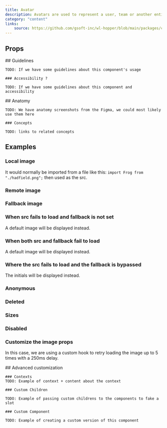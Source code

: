 ```yaml
---
title: Avatar
description: Avatars are used to represent a user, team or another entity. They are often paired with text where room is available. If an image is not provided or fails to load, the initials of the name will be displayed instead.
category: "content"
links:
    source: https://github.com/gsoft-inc/wl-hopper/blob/main/packages/components/src/Avatar/src/index.tsx
---
```


<Example src="avatar/docs/preview" isOpen />

## Props

<PropTable component="Avatar" />

<FeatureFlag flag="next">
    ## Guidelines

    TODO: If we have some guidelines about this component's usage

    ### Accessibility ?

    TODO: If we have some guidelines about this component and accessibility
</FeatureFlag>

<FeatureFlag flag="rc">
    ## Anatomy

    TODO: We have anatomy screenshots from the Figma, we could most likely use them here

    ### Concepts

    TODO: links to related concepts
</FeatureFlag>

## Examples

### Local image

It would normally be imported from a file like this: `import Frog from "./hadfield.png";` then used as the src.

<Example src="avatar/docs/localImage" />

### Remote image

<Example src="avatar/docs/remoteImage" />

### Fallback image

<Example src="avatar/docs/fallbackImage" />

### When src fails to load and fallback is not set

A default image will be displayed instead.

<Example src="avatar/docs/brokenImage" />

### When both src and fallback fail to load

A default image will be displayed instead.

<Example src="avatar/docs/brokenImageWithBothFailing" />

### Where the src fails to load and the fallback is bypassed

The initials will be displayed instead.

<Example src="avatar/docs/brokenImageWithNoFallback" />

### Anonymous

<Example src="avatar/docs/anonymous" />

### Deleted

<Example src="avatar/docs/deleted" />

### Sizes

<Example src="avatar/docs/sizes" />

### Disabled

<Example src="avatar/docs/disabled" />

### Customize the image props

In this case, we are using a custom hook to retry loading the image up to 5 times with a 250ms delay.

<Example src="avatar/docs/customization" />


<FeatureFlag flag="next">
    ## Advanced customization

    ### Contexts
    TODO: Example of context + content about the context

    ### Custom Children

    TODO: Example of passing custom childrens to the components to fake a slot

    ### Custom Component

    TODO: Example of creating a custom version of this component
</FeatureFlag>
